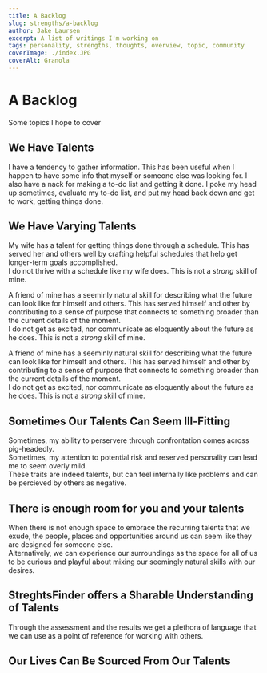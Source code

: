 ```yaml
---
title: A Backlog
slug: strengths/a-backlog
author: Jake Laursen
excerpt: A list of writings I'm working on
tags: personality, strengths, thoughts, overview, topic, community
coverImage: ./index.JPG
coverAlt: Granola
---
```


# A Backlog

Some topics I hope to cover

## We Have Talents

I have a tendency to gather information. This has been useful when I happen to have some info that myself or someone else was looking for.
I also have a nack for making a to-do list and getting it done. I poke my head up sometimes, evaluate my to-do list, and put my head back down and get to work, getting things done.

## We Have Varying Talents

My wife has a talent for getting things done through a schedule. This has served her and others well by crafting helpful schedules that help get longer-term goals accomplished.  
I do not thrive with a schedule like my wife does. This is not a _strong_ skill of mine.

A friend of mine has a seeminly natural skill for describing what the future can look like for himself and others. This has served himself and other by contributing to a sense of purpose that connects to something broader than the current details of the moment.  
I do not get as excited, nor communicate as eloquently about the future as he does. This is not a _strong_ skill of mine.

A friend of mine has a seeminly natural skill for describing what the future can look like for himself and others. This has served himself and other by contributing to a sense of purpose that connects to something broader than the current details of the moment.  
I do not get as excited, nor communicate as eloquently about the future as he does. This is not a _strong_ skill of mine.

## Sometimes Our Talents Can Seem Ill-Fitting

Sometimes, my ability to perservere through confrontation comes across pig-headedly.  
Sometimes, my attention to potential risk and reserved personality can lead me to seem overly mild.  
These traits are indeed talents, but can feel internally like problems and can be percieved by others as negative.

## There is enough room for you and your talents

When there is not enough space to embrace the recurring talents that we exude, the people, places and opportunities around us can seem like they are designed for someone else.  
Alternatively, we can experience our surroundings as the space for all of us to be curious and playful about mixing our seemingly natural skills with our desires.

## StreghtsFinder offers a Sharable Understanding of Talents

Through the assessment and the results we get a plethora of language that we can use as a point of reference for working with others.

## Our Lives Can Be Sourced From Our Talents
